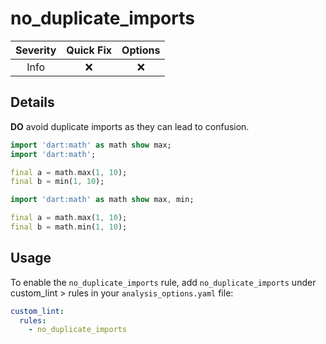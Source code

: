 # no_duplicate_imports

| Severity | Quick Fix | Options |
|:--------:|:---------:|:-------:|
|   Info   |    ❌     |   ❌    |

## Details

**DO** avoid duplicate imports as they can lead to confusion.

```dart title="Bad"
import 'dart:math' as math show max;
import 'dart:math';

final a = math.max(1, 10);
final b = min(1, 10);
```

```dart title="Good"
import 'dart:math' as math show max, min;

final a = math.max(1, 10);
final b = math.min(1, 10);
```

## Usage

To enable the `no_duplicate_imports` rule, add `no_duplicate_imports` under custom_lint > rules in your `analysis_options.yaml` file:

```yaml
custom_lint:
  rules:
    - no_duplicate_imports
```
